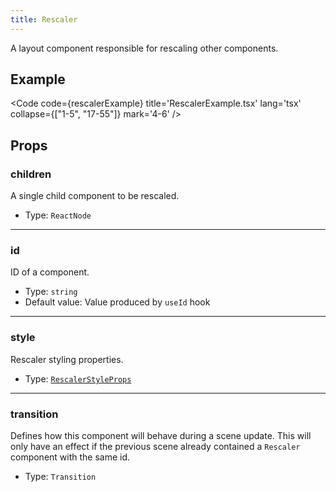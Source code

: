 ```yaml
---
title: Rescaler
---
```


A layout component responsible for rescaling other components.

## Example

<Code code={rescalerExample} title='RescalerExample.tsx' lang='tsx' collapse={["1-5", "17-55"]} mark='4-6' />

## Props


### children
A single child component to be rescaled.

- Type: `ReactNode`

---

### id
ID of a component.

- Type: `string`
- Default value: Value produced by `useId` hook

---

### style
Rescaler styling properties.

- Type: [`RescalerStyleProps`](/reference/ts-sdk/props/rescaler-style-props)


---

### transition
Defines how this component will behave during a scene update. This will only have an effect if the previous scene already contained a `Rescaler` component with the same id.

- Type: `Transition`